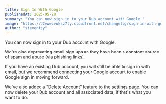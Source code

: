 ```yaml
---
title: Sign In With Google
publishedAt: 2023-05-28
summary: "You can now sign in to your Dub account with Google."
image: "https://d2vwwcvoksz7ty.cloudfront.net/changelog/sign-in-with-google.png"
author: "steventey"
---
```


You can now sign in to your Dub account with Google.

We're also deprecating email sign ups as they have been a constant source of spam and abuse (via phishing links).

If you have an existing Dub account, you will still be able to sign in with email, but we recommend connecting your Google account to enable Google sign in moving forward.

We've also added a "Delete Account" feature to the [settings page](https://app.internal-short.shopmy.com.au/settings). You can now delete your Dub account and all associated data, if that's what you want to do.
